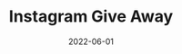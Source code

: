 ---
title: "Instagram Give Away"
date: "2022-06-01"
slug: "instagram-give-away"
category: "Web"
type: "School Project"
link: ""
code: ""
bgColor: "bg-pink-200"
teamMembers: "3"
description: "Instagram Give Away is a web application that helps influencers holding giveaways event on Instagram faster and easier with automatic tools, such as keyword-based draws and follower detection. The application is built using ReactJS and NodeJS. The application is deployed on AWS using Docker and Docker Compose."
skills: "ReactJS, DevOps, Docker, AWS"
thumbnail: "./thumbnail.jpg"
hero_image: "./image1.jpg"
hero_image_alt: "Instagram 3D icon concept"
hero_image_credit_text: "Alexander Shatov"
hero_image_credit_link: "https://unsplash.com/photos/_tF3vug2FhQ"
---